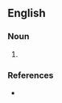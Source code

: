 ==English==

===Noun===
{{en-noun}}

# {{tearing apart, violent separation [Latin, diremptio: separation]}}

===References===
*{{R:1913}}